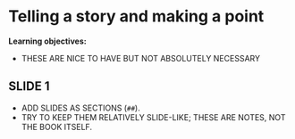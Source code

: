 # Telling a story and making a point

**Learning objectives:**

- THESE ARE NICE TO HAVE BUT NOT ABSOLUTELY NECESSARY

## SLIDE 1 {-}

- ADD SLIDES AS SECTIONS (`##`).
- TRY TO KEEP THEM RELATIVELY SLIDE-LIKE; THESE ARE NOTES, NOT THE BOOK ITSELF.
